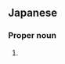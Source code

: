 ==Japanese==
{{ja-kanjitab|きし|だ}}

===Proper noun===
{{ja-pos|きしだ|proper}}

# {{surname|lang=ja|sort=きしだ}}
